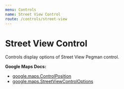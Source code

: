 ```yaml
---
menu: Controls
name: Street View Control
route: /controls/street-view
---
```



# Street View Control

Controls display options of Street View Pegman control.

**Google Maps Docs:**

- [google.maps.ControlPosition](https://developers.google.com/maps/documentation/javascript/reference#ControlPosition)
- [google.maps.StreetViewControlOptions](https://developers.google.com/maps/documentation/javascript/reference#StreetViewControlOptions)

<Playground>
  <DocsMap
    zoom={18}
    center={{ lat: 36, lng: -122 }}
  >
    <StreetViewControl position="BOTTOM_CENTER" />
  </DocsMap>
</Playground>

<PropsTable of={StreetViewControl} />
